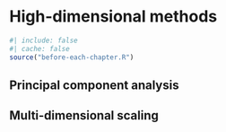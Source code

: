 # High-dimensional methods {#sec-highdim}

```r
#| include: false
#| cache: false
source("before-each-chapter.R")
```

## Principal component analysis

## Multi-dimensional scaling

